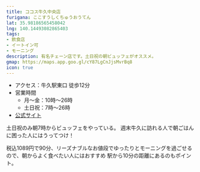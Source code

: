 ```yaml
---
title: ココス牛久中央店
furigana: ここすうしくちゅうおうてん
lat: 35.98186565458042
lng: 140.14493082865403
tags:
- 飲食店
- イートイン可
- モーニング
description: 有名チェーン店です。土日祝の朝ビュッフェがオススメ。
gmap: https://maps.app.goo.gl/cY87LgCnJjsMvrBq8
icon: true
---
```


<LinkedImage
  basename="hamyu044/cocos_sign"
/>

- アクセス：牛久駅東口 徒歩12分
- 営業時間
  - 月～金：10時～26時
  - 土日祝：7時～26時
- [公式サイト](https://maps.cocos-jpn.co.jp/jp/detail/2750.html)

土日祝のみ朝7時からビュッフェをやっている。
週末牛久に訪れる人で朝ごはんに困った人にはうってつけ！

税込1089円で90分、リーズナブルなお値段でゆったりとモーニングを過ごせるので、朝からよく食べたい人にはおすすめ
駅から10分の距離にあるのもポイント。

<LinkedImage
  basename="hamyu044/cocos_biking"
/>

<LinkedImage
  basename="hamyu044/cocos_morning-menu"
/>
